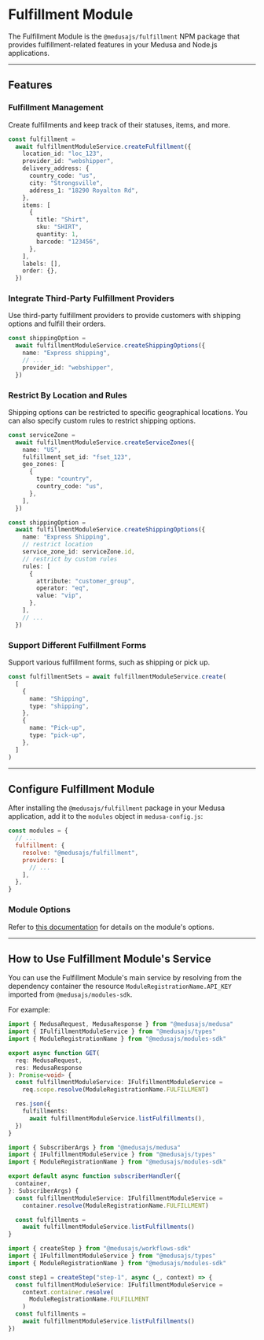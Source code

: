 
# Fulfillment Module

The Fulfillment Module is the `@medusajs/fulfillment` NPM package that provides fulfillment-related features in your Medusa and Node.js applications.

---

## Features

### Fulfillment Management

Create fulfillments and keep track of their statuses, items, and more.

```ts
const fulfillment =
  await fulfillmentModuleService.createFulfillment({
    location_id: "loc_123",
    provider_id: "webshipper",
    delivery_address: {
      country_code: "us",
      city: "Strongsville",
      address_1: "18290 Royalton Rd",
    },
    items: [
      {
        title: "Shirt",
        sku: "SHIRT",
        quantity: 1,
        barcode: "123456",
      },
    ],
    labels: [],
    order: {},
  })
```

### Integrate Third-Party Fulfillment Providers

Use third-party fulfillment providers to provide customers with shipping options and fulfill their orders.

```ts
const shippingOption =
  await fulfillmentModuleService.createShippingOptions({
    name: "Express shipping",
    // ...
    provider_id: "webshipper",
  })
```

### Restrict By Location and Rules

Shipping options can be restricted to specific geographical locations. You can also specify custom rules to restrict shipping options.

```ts
const serviceZone =
  await fulfillmentModuleService.createServiceZones({
    name: "US",
    fulfillment_set_id: "fset_123",
    geo_zones: [
      {
        type: "country",
        country_code: "us",
      },
    ],
  })

const shippingOption =
  await fulfillmentModuleService.createShippingOptions({
    name: "Express Shipping",
    // restrict location
    service_zone_id: serviceZone.id,
    // restrict by custom rules
    rules: [
      {
        attribute: "customer_group",
        operator: "eq",
        value: "vip",
      },
    ],
    // ...
  })
```

### Support Different Fulfillment Forms

Support various fulfillment forms, such as shipping or pick up.

```ts
const fulfillmentSets = await fulfillmentModuleService.create(
  [
    {
      name: "Shipping",
      type: "shipping",
    },
    {
      name: "Pick-up",
      type: "pick-up",
    },
  ]
)
```

---

## Configure Fulfillment Module

After installing the `@medusajs/fulfillment` package in your Medusa application, add it to the `modules` object in `medusa-config.js`:

```js title="medusa-config.js"
const modules = {
  // ...
  fulfillment: {
    resolve: "@medusajs/fulfillment",
    providers: [
      // ...
    ],
  },
}
```

### Module Options

Refer to [this documentation](./module-options/index.mdx) for details on the module's options.

---

## How to Use Fulfillment Module's Service

You can use the Fulfillment Module's main service by resolving from the dependency container the resource `ModuleRegistrationName.API_KEY` imported from `@medusajs/modules-sdk`.

For example:

<Tabs groupId="resource-type" isCodeTabs={true}>
  <TabItem label="API Route" value="api-route" attributes={{
    title: "src/api/store/custom/route.ts"
  }}>

  ```ts
  import { MedusaRequest, MedusaResponse } from "@medusajs/medusa"
  import { IFulfillmentModuleService } from "@medusajs/types"
  import { ModuleRegistrationName } from "@medusajs/modules-sdk"

  export async function GET(
    req: MedusaRequest,
    res: MedusaResponse
  ): Promise<void> {
    const fulfillmentModuleService: IFulfillmentModuleService =
      req.scope.resolve(ModuleRegistrationName.FULFILLMENT)

    res.json({
      fulfillments:
        await fulfillmentModuleService.listFulfillments(),
    })
  }
  ```

  </TabItem>
  <TabItem label="Subscriber" value="subscribers" attributes={{
    title: "src/subscribers/custom-handler.ts"
  }}>

  ```ts
  import { SubscriberArgs } from "@medusajs/medusa"
  import { IFulfillmentModuleService } from "@medusajs/types"
  import { ModuleRegistrationName } from "@medusajs/modules-sdk"

  export default async function subscriberHandler({
    container,
  }: SubscriberArgs) {
    const fulfillmentModuleService: IFulfillmentModuleService =
      container.resolve(ModuleRegistrationName.FULFILLMENT)

    const fulfillments = 
      await fulfillmentModuleService.listFulfillments()
  }
  ```

  </TabItem>
  <TabItem label="Workflow Step" value="workflow-step" attributes={{
    title: "src/workflows/hello-world/step1.ts"
  }}>

  ```ts
  import { createStep } from "@medusajs/workflows-sdk"
  import { IFulfillmentModuleService } from "@medusajs/types"
  import { ModuleRegistrationName } from "@medusajs/modules-sdk"

  const step1 = createStep("step-1", async (_, context) => {
    const fulfillmentModuleService: IFulfillmentModuleService =
      context.container.resolve(
        ModuleRegistrationName.FULFILLMENT
      )
    const fulfillments = 
      await fulfillmentModuleService.listFulfillments()
  })
  ```

  </TabItem>
</Tabs>
